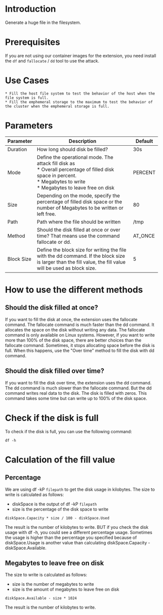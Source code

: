 # Introduction

Generate a huge file in the filesystem.

# Prerequisites

If you are not using our container images for the extension, you need install the `df` and `fallocate` / `dd`  tool to use the attack.

# Use Cases

    * Fill the host file system to test the behavior of the host when the file system is full.
    * Fill the emphemeral storage to the maximum to test the behavior of the cluster when the emphemeral storage is full.

# Parameters

| Parameter  | Description                                                                                                                                                                         | Default |
|------------|-------------------------------------------------------------------------------------------------------------------------------------------------------------------------------------|---------|
| Duration   | How long should disk be filled?                                                                                                                                                     | 30s     |
| Mode       | Define the operational mode. The attack fill disk as <br/> * Overall percentage of filled disk space in percent. <br/> * Megabytes to write <br/> * Megabytes to leave free on disk | PERCENT |
| Size       | Depending on the mode, specify the percentage of filled disk space or the number of Megabytes to be written or left free.                                                           | 80      |
| Path       | Path where the file should be written                                                                                                                                               | /tmp    |
| Method     | Should the disk filled at once or over time? That means use the command fallocate or dd.                                                                                            | AT_ONCE |
| Block Size | Define the block size for writing the file with the dd command. If the block size is larger than the fill value, the fill value will be used as block size.                         | 5       |

# How to use the different methods
## Should the disk filled at once?
If you want to fill the disk at once, the extension uses the fallocate command. The fallocate command is much faster than the dd command.
It allocates the space on the disk without writing any data. The fallocate command is only available on Linux systems.
However, if you want to write more than 100% of the disk space, there are better choices than the fallocate command. Sometimes, it stops allocating space before the disk is full.
When this happens, use the "Over time" method to fill the disk with dd command.

## Should the disk filled over time?
If you want to fill the disk over time, the extension uses the dd command. The dd command is much slower than the fallocate command.
But the dd command writes real data to the disk. The disk is filled with zeros.
This command takes some time but can write up to 100% of the disk space.

# Check if the disk is full
To check if the disk is full, you can use the following command:
```
df -h
```

# Calculation of the fill value
## Percentage
We are using df -kP `filepath` to get the disk usage in kilobytes.
The size to write is calculated as follows:
- diskSpace is the output of df -kP `filepath`
- size is the percentage of the disk space to write

```
diskSpace.Capacity * size / 100 - diskSpace.Used
```

The result is the number of kilobytes to write.
BUT if you check the disk usage with df -h, you could see a different percentage usage. Sometimes the usage is higher than the percentage you specified because of diskSpace.Usage is another value than calculating diskSpace.Capacity - diskSpace.Available.

## Megabytes to leave free on disk
The size to write is calculated as follows:
- size is the number of megabytes to write
- size is the amount of megabytes to leave free on disk

```
diskSpace.Available - size * 1024
```

The result is the number of kilobytes to write.
